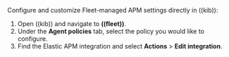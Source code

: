 

Configure and customize Fleet-managed APM settings directly in ((kib)):

1. Open ((kib)) and navigate to **((fleet))**.
1. Under the **Agent policies** tab, select the policy you would like to configure.
1. Find the Elastic APM integration and select **Actions** > **Edit integration**.

